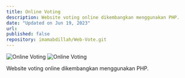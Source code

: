 ```yaml
---
title: Online Voting
description: Website voting online dikembangkan menggunakan PHP.
date: "Updated on Jun 19, 2023"
url:
published: false
repository: imamabdillah/Web-Vote.git
---
```


![Online Voting](/vote.png)
![Online Voting](/vote2.png)

Website voting online dikembangkan menggunakan PHP.
